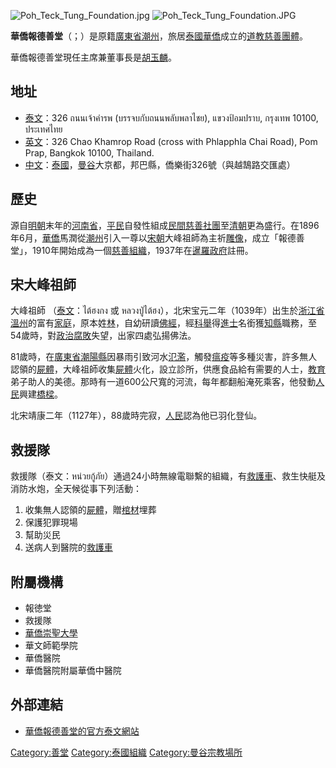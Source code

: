[[File:Poh_Teck_Tung_Foundation.jpg|thumb]]
[[File:Poh_Teck_Tung_Foundation.JPG|thumb]]

'''華僑報德善堂'''（{{lang-th|'''มูลนิธิป่อเต็กตึ๊ง'''}}；{{lang-en|'''Poh Teck Tung Foundation'''}}）是原籍[[廣東省|廣東省]][[潮州|潮州]]，旅居[[泰國|泰國]][[華僑|華僑]]成立的[[道教|道教]][[慈善|慈善]][[團體|團體]]。

華僑報德善堂現任主席兼董事長是[[胡玉麟|胡玉麟]]。

== 地址 ==
* [[泰文|泰文]]：326 ถนนเจ้าคำรพ (บรรจบกับถนนพลับพลาไชย), แขวงป้อมปราบ, กรุงเทพ 10100, ประเทศไทย
* [[英文|英文]]：326 Chao Khamrop Road (cross with Phlapphla Chai Road), Pom Prap, Bangkok 10100, Thailand.
* [[中文|中文]]：[[泰國|泰國]]，[[曼谷|曼谷]]大京都，邦巴縣，僑樂街326號（與越鵠路交匯處）

== 歷史 ==
源自[[明朝|明朝]]末年的[[河南省|河南省]]，[[平民|平民]]自發性組成[[民間|民間]][[慈善|慈善]][[社團|社團]]至[[清朝|清朝]]更為盛行。在1896年6月，[[華僑|華僑]]馬潤從[[潮州|潮州]]引入一尊以[[宋朝|宋朝]]大峰祖師為主祈[[雕像|雕像]]，成立「報德善堂」，1910年開始成為一個[[慈善|慈善]][[组织_(社会学)|組織]]，1937年在[[暹羅|暹羅]][[政府|政府]]註冊。

== 宋大峰祖師 ==
{{main|大峰祖師}}
大峰祖師 （[[泰文|泰文]]：ไต้ฮงกง 或 หลวงปู่ไต้ฮง），北宋宝元二年（1039年）出生於[[浙江省|浙江省]][[溫州|溫州]]的富有[[家庭|家庭]]，原本姓[[林|林]]，自幼研讀[[佛經|佛經]]，經[[科舉|科舉]]得[[進士|進士]]名銜獲[[知縣|知縣]]職務，至54歲時，對[[政治|政治]][[腐敗|腐敗]]失望，出家四處弘揚佛法。

81歲時，在[[廣東省|廣東省]][[潮阳县|潮陽縣]]因暴雨引致河水[[氾濫|氾濫]]，觸發[[瘟疫|瘟疫]]等多種災害，許多無人認領的[[屍體|屍體]]，大峰祖師收集[[屍體|屍體]]火化，設立診所，供應食品給有需要的人士，[[教育|教育]]弟子助人的美德。那時有一道600公尺寬的河流，每年都翻船淹死乘客，他發動[[人民|人民]]興建[[橋樑|橋樑]]。

北宋靖康二年（1127年），88歲時完寂，[[人民|人民]]認為他已羽化登仙。

== 救援隊 ==
救援隊（泰文：หน่วยกู้ภัย）通過24小時無線電聯繫的組織，有[[救護車|救護車]]、救生快艇及消防水炮，全天候從事下列活動：
# 收集無人認領的[[屍體|屍體]]，贈[[棺材|棺材]]埋葬
# 保護犯罪現場
# 幫助災民
# 送病人到醫院的[[救護車|救護車]]

== 附屬機構 ==
* 報徳堂
* 救援隊
* [[華僑崇聖大學|華僑崇聖大學]]
* 華文師範學院
* 華僑醫院
* 華僑醫院附屬華僑中醫院

== 外部連結 ==
* [http://pohtecktung.org/ 華僑報德善堂的官方泰文網站]

[[Category:善堂|Category:善堂]]
[[Category:泰國組織|Category:泰國組織]]
[[Category:曼谷宗教場所|Category:曼谷宗教場所]]